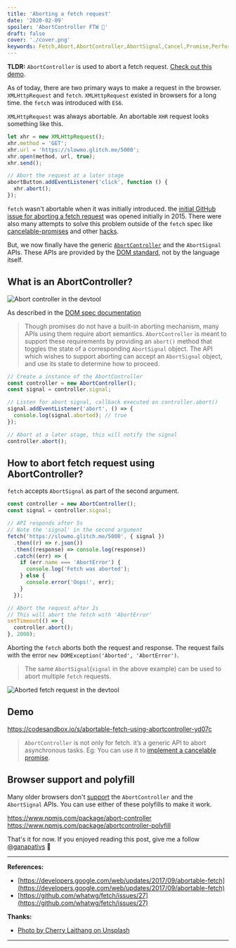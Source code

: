 ```yaml
---
title: 'Aborting a fetch request'
date: '2020-02-09'
spoiler: 'AbortController FTW 🎉'
draft: false
cover: './cover.png'
keywords: Fetch,Abort,AbortController,AbortSignal,Cancel,Promise,Performance,Cancelable
---
```



**TLDR:** `AbortController` is used to abort a fetch request. [Check out this demo](#demo).

As of today, there are two primary ways to make a request in the browser. `XMLHttpRequest` and `fetch`.
`XMLHttpRequest` existed in browsers for a long time. the `fetch` was introduced with `ES6`.

`XMLHttpRequest` was always abortable. An abortable `XHR` request looks something like this.

```javascript
let xhr = new XMLHttpRequest();
xhr.method = 'GET';
xhr.url = 'https://slowmo.glitch.me/5000';
xhr.open(method, url, true);
xhr.send();

// Abort the request at a later stage
abortButton.addEventListener('click', function () {
  xhr.abort();
});
```

`fetch` wasn't abortable when it was initially introduced.
the [initial GitHub issue for aborting a fetch request][abort fetch issue] was opened initially in 2015.
There were also many attempts to solve this problem outside of the `fetch` spec
like [cancelable-promises][cancelable-promises-github] and other [hacks][cancelable-promise-hack].

But, we now finally have the generic [`AbortController`][abort controller MDN] and the `AbortSignal` APIs.
These APIs are provided by the [DOM standard][DOM standard], not by the language itself.

## What is an AbortController?

![Abort controller in the devtool](./abort-controller-devtool-eval.png)

As described in the [DOM spec documentation][DOM standard]

> Though promises do not have a built-in aborting mechanism, many APIs using them require
> abort semantics. `AbortController` is meant to support these requirements by providing an `abort()`
> method that toggles the state of a corresponding `AbortSignal` object. The API which wishes to
> support aborting can accept an `AbortSignal` object, and use its state to determine how to proceed.

```js
// Create a instance of the AbortController
const controller = new AbortController();
const signal = controller.signal;

// Listen for abort signal, callback executed on controller.abort()
signal.addEventListener('abort', () => {
  console.log(signal.aborted); // true
});

// Abort at a later stage, this will notify the signal
controller.abort();
```

## How to abort fetch request using AbortController?

`fetch` accepts `AbortSignal` as part of the second argument.

```js
const controller = new AbortController();
const signal = controller.signal;

// API responds after 5s
// Note the 'signal' in the second argument
fetch('https://slowmo.glitch.me/5000', { signal })
  .then((r) => r.json())
  .then((response) => console.log(response))
  .catch((err) => {
    if (err.name === 'AbortError') {
      console.log('Fetch was aborted');
    } else {
      console.error('Oops!', err);
    }
  });

// Abort the request after 2s
// This will abort the fetch with 'AbortError'
setTimeout(() => {
  controller.abort();
}, 2000);
```

Aborting the `fetch` aborts both the request and response.
The request fails with the error `new DOMException('Aborted', 'AbortError')`.

> The same `AbortSignal`(`signal` in the above example) can be used to abort multiple `fetch` requests.

![Aborted fetch request in the devtool](./fetch-devtool-cancelled.png)

## Demo

https://codesandbox.io/s/abortable-fetch-using-abortcontroller-yd07c

> `AbortController` is not only for fetch. it’s a generic API to abort asynchronous tasks.
> Eg: You can use it to [implement a cancelable promise][cancel promise].

## Browser support and polyfill

<CaniuseEmbed featureName="abortcontroller" />

Many older browsers don't [support][abortcontroller caniuse] the `AbortController` and the `AbortSignal` APIs.
You can use either of these polyfills to make it work.

https://www.npmjs.com/package/abort-controller
https://www.npmjs.com/package/abortcontroller-polyfill

That's it for now. If you enjoyed reading this post, give me a follow [@ganapativs](https://twitter.com/ganapativs) 😬

---

**References:**

- [https://developers.google.com/web/updates/2017/09/abortable-fetch](https://developers.google.com/web/updates/2017/09/abortable-fetch)
- [https://github.com/whatwg/fetch/issues/27](https://github.com/whatwg/fetch/issues/27)

**Thanks:**

- [Photo by Cherry Laithang on Unsplash](https://unsplash.com/photos/NmPpz1jA_JE)

---

[abort fetch issue]: https://github.com/whatwg/fetch/issues/27
[cancelable-promises-github]: https://github.com/tc39/proposal-cancelable-promises
[cancelable-promise-hack]: https://github.com/whatwg/fetch/issues/27#issuecomment-267483591
[cancel promise]: https://egghead.io/lessons/react-cancel-a-promise-using-abortcontroller
[DOM standard]: https://dom.spec.whatwg.org/#aborting-ongoing-activities
[abort controller MDN]: https://developer.mozilla.org/en-US/docs/Web/API/AbortController
[abortcontroller caniuse]: https://caniuse.com/#feat=abortcontroller
